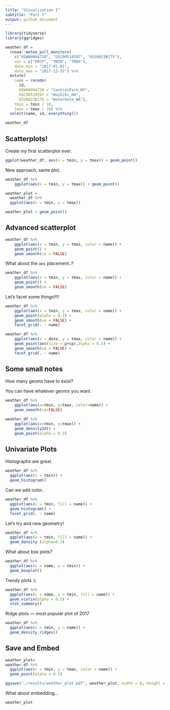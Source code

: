 ```yaml
---
title: "Visualization I"
subtitle: "Part I"
output: github_document
---
```



```r
library(tidyverse)
library(ggridges)
```

```r
weather_df = 
  rnoaa::meteo_pull_monitors(
    c("USW00094728", "USC00519397", "USS0023B17S"),
    var = c("PRCP", "TMIN", "TMAX"), 
    date_min = "2017-01-01",
    date_max = "2017-12-31") %>%
  mutate(
    name = recode(
      id, 
      USW00094728 = "CentralPark_NY", 
      USC00519397 = "Waikiki_HA",
      USS0023B17S = "Waterhole_WA"),
    tmin = tmin / 10,
    tmax = tmax / 10) %>%
  select(name, id, everything())

weather_df
```

## Scatterplots!

Create my first scatterplot ever.

```r
ggplot(weather_df, aes(x = tmin, y = tmax)) + geom_point()
```


New approach, same plot.

```r
weather_df %>% 
    ggplot(aes(x = tmin, y = tmax)) + geom_point()
```

```r
weather_plot =
  weather_df %>% 
  ggplot(aes(x = tmin, y = tmax)) 

weather_plot + geom_point()
```


## Advanced scatterplot

```r
weather_df %>% 
    ggplot(aes(x = tmin, y = tmax, color = name)) + 
    geom_point() +
    geom_smooth(se = FALSE) 
```


What about the `aes` placement..?

```r
weather_df %>% 
    ggplot(aes(x = tmin, y = tmax, color = name)) + 
    geom_point() +
    geom_smooth(se = FALSE) 
```


Let’s facet some things!!!!

```r
weather_df %>% 
    ggplot(aes(x = tmin, y = tmax, color = name)) + 
    geom_point(alpha = 0.2) +
    geom_smooth(se = FALSE) +
    facet_grid(. ~ name)
```

```r
weather_df %>% 
    ggplot(aes(x = date, y = tmax, color = name)) +
    geom_point(aes(size = prcp),alpha = 0.5) + 
    geom_smooth(se = FALSE) +
    facet_grid(. ~ name)
```

## Some small notes

How many geoms have to exist?

You can have whatever geoms you want.

```r
weather_df %>% 
    ggplot(aes(x=tmin, y=tmax, color=name)) +
    geom_smooth(se=FALSE)
```


```r
weather_df %>% 
    ggplot(aes(x=tmin, y=tmax)) +
    geom_density2d() +
    geom_point(alpha = 0.3)
```

## Univariate Plots

Histographs are great.

```r
weather_df %>% 
  ggplot(aes(x = tmin)) +
  geom_histogram()
```

Can we add color..

```r
weather_df %>% 
  ggplot(aes(x = tmin, fill = name)) +
  geom_histogram() +
  facet_grid(. ~ name)
```

Let’s try and new geometry!

```r
weather_df %>% 
  ggplot(aes(x = tmin, fill = name)) +
  geom_density (alpha=0.3)
```


What about box plots?

```r
weather_df %>% 
  ggplot(aes(x = name, y = tmin)) +
  geom_boxplot()
```

Trendy plots :)


```r
weather_df %>% 
  ggplot(aes(x = name, y = tmin, fill = name)) +
  geom_violin(alpha = 0.5) +
  stat_summary()
```

Ridge plots — most popular plot of 2017

```r
weather_df %>% 
  ggplot(aes(x = tmin, y = name)) +
  geom_density_ridges()
```

## Save and Embed

```r
weather_plot=
weather_df %>% 
  ggplot(aes(x = tmin, y = tmax, color = name)) +
  geom_point(alpha = 0.5)

ggsave("./results/weather_plot.pdf", weather_plot, width = 8, height = 5) 

```


What about embedding…

```r
weather_plot
```
